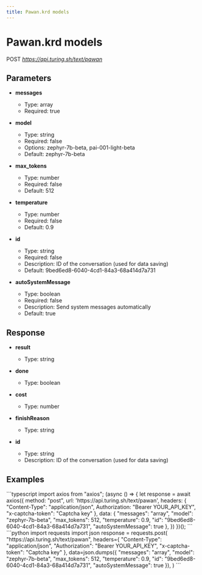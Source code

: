 ```yaml
---
title: Pawan.krd models
---
```


# Pawan.krd models
POST *https://api.turing.sh/text/pawan*

## Parameters


- **messages**
  - Type: array
  - Required: true

- **model**
  - Type: string
  - Required: false
  - Options: zephyr-7b-beta, pai-001-light-beta
  - Default: zephyr-7b-beta

- **max_tokens**
  - Type: number
  - Required: false
  - Default: 512

- **temperature**
  - Type: number
  - Required: false
  - Default: 0.9

- **id**
  - Type: string
  - Required: false
  - Description: ID of the conversation (used for data saving)
  - Default: 9bed6ed8-6040-4cd1-84a3-68a414d7a731

- **autoSystemMessage**
  - Type: boolean
  - Required: false
  - Description: Send system messages automatically
  - Default: true

## Response


- **result**
  - Type: string

- **done**
  - Type: boolean

- **cost**
  - Type: number

- **finishReason**
  - Type: string

- **id**
  - Type: string
  - Description: ID of the conversation (used for data saving)

## Examples

<CodeGroup title="Pawan.krd models example">
  ```typescript
  import axios from "axios";
  (async () => {
    let response = await axios({
      method: "post",
      url: 'https://api.turing.sh/text/pawan',
      headers: {
        "Content-Type": "application/json",
        Authorization: "Bearer YOUR_API_KEY",
        "x-captcha-token": "Captcha key"
      },
      data: {
  "messages": "array",
  "model": "zephyr-7b-beta",
  "max_tokens": 512,
  "temperature": 0.9,
  "id": "9bed6ed8-6040-4cd1-84a3-68a414d7a731",
  "autoSystemMessage": true
},
    })
  })();
  ```
  ```python
  import requests
  import json
  response = requests.post(
    "https://api.turing.sh/text/pawan",
    headers={
      "Content-Type": "application/json",
      "Authorization": "Bearer YOUR_API_KEY",
      "x-captcha-token": "Captcha key"
    },
    data=json.dumps({
  "messages": "array",
  "model": "zephyr-7b-beta",
  "max_tokens": 512,
  "temperature": 0.9,
  "id": "9bed6ed8-6040-4cd1-84a3-68a414d7a731",
  "autoSystemMessage": true
}),
  )
  ```
</CodeGroup>